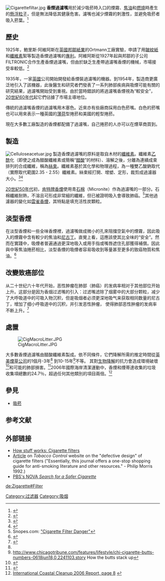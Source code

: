 {{noteTA
|T=zh-hans:香烟过滤嘴;zh-tw:香菸過濾嘴;zh-hk:香煙過濾嘴
|1=zh-hans:烟;zh-tw:菸;zh-hk:煙;
}}
[[Image:Cigarettefiltar.jpg|thumb]]
'''香煙過濾嘴'''用於減少吸菸時入口的煙霧、[[焦油|焦油]]和[[燃燒|燃燒]]時產生的[[懸浮粒子|懸浮粒子]]，但是無法降低其健康危害。濾嘴也減少煙霧的刺激性，並避免吸菸者吸入菸葉。<ref>{{cite web|url=http://tobaccocontrol.bmj.com/content/10/1/84.1.full |title=Consumers' knowledge and beliefs about the safety of cigarette filters - HASTRUP et al. 10 (1): 84 - Tobacco Control |publisher=Tobaccocontrol.bmj.com |date=1970-04-14 |accessdate=2013-01-02}}</ref>

== 歷史 ==
1925年，鮑里斯·阿維阿斯在[[英國|英國]][[邦鄒紙業|邦鄒紙業]]的Ortmann工廠實驗，申請了用[[皺紋紙|皺紋紙]]和[[纖維素|纖維素]]絮等製造香煙過濾嘴的[[專利|專利]]。阿維阿斯從1927年起與邦鄒的子公司FILTRONIC合作生產香煙過濾嘴，但由於缺乏生產帶過濾嘴香煙的機械，市場接受率較低。<ref>{{cite web|url=http://www.tobaccoasia.com/news.asp?id=534|title=The History of Filters|publisher=tobaccoasia.com|accessdate=2008-05-18|deadurl=yes|archiveurl=https://web.archive.org/web/20030824115139/http://www.tobaccoasia.com/news.asp?id=534|archivedate=2003-08-24}} </ref>

1935年，一家[[英國|英國]]公司開始開發給香煙裝過濾嘴的機器。到1954年，製造商更廣泛地引入了該機器，此後醫生和研究者們發表了一系列肺部疾病與吸煙可能有關的研究結果，過濾嘴開始受到重視。由於當時錯誤的將過濾嘴香煙視為“較安全”，[[20世紀60年代|20世紀60年代]]起它們佔據了市場主導地位。

傳統的過濾嘴香煙的過濾嘴用木塞色。近來亦有些廠商採用白色菸嘴。白色的菸嘴也可以用來表示一種英國的[[薄荷|薄荷]]型捲菸和美國的輕型捲菸。

現在大多數工廠製造的香煙都配備了過濾嘴，自己捲菸的人亦可以在煙草商買到。

== 製造 ==
[[Image:Celluloseacetuar.jpg|thumb]]
製造香煙過濾嘴的原料是取自木材的[[纖維素|纖維素]]。纖維素[[乙酰|乙酰]]化（即使之成為醋酸纖維素或簡稱“[[醋酸|醋酸]]”的材料）、溶解之後，分離為連續成束排列的合成纖維，稱為[[絲束|絲束]]。纖維素基於其化學和物理過程，為一種雙乙酸鈉取代（實際取代範圍2.35 - 2.55）纖維素。絲束經打開、增塑、定形，裁剪成過濾器大小。<ref name="bat">{{cite web |url=http://www.bat.com/group/sites/UK__3MNFEN.nsf/vwPagesWebLive/4572237B0C2D456CC1257314004EF667 |title=存档副本 |accessdate=2012-03-25 |deadurl=yes |archiveurl=https://web.archive.org/web/20120303205818/http://www.bat.com/group/sites/UK__3MNFEN.nsf/vwPagesWebLive/4572237B0C2D456CC1257314004EF667 |archivedate=2012-03-03 }}</ref><ref>{{Cite web |url=http://www.longwood.edu/cleanva/cigbuttfilters.htm |title=What are cigarettes and filters made of? - Longwood University |access-date=2011-11-17 |archive-url=https://web.archive.org/web/20090126185943/http://www.longwood.edu/cleanva/cigbuttfilters.htm |archive-date=2009-01-26 |dead-url=yes }}</ref>

[[20世紀50年代|20世紀50年代]]初，[[肯特牌香煙|肯特牌香煙]]使用青[[石棉|石棉]]（Micronite）作為過濾嘴的一部分。石棉纖維耐熱，不溶且可形成非常細的纖維，但已被證明吸入會導致肺癌。<ref>Snopes.com: [http://www.snopes.com/medical/toxins/filter.asp "Cigarette Filter Danger"]</ref>其他過濾器的變化如[[雲雀香煙|雲雀香煙]]，其特點是填充活性炭顆粒。

== 淡型香煙 ==
在淡型香煙和一些全味香煙裡，過濾嘴做成微小的孔來阻擋空氣中的煙霧，因此吸入的煙霧中含有較少的焦油和[[尼古丁|尼古丁]]。直覺上看，這應該使其比全味的“安全”。然而在實踐中，吸煙者普遍通過更深地吸入或用手指或嘴唇遮住孔部獲得補償。因此與中等焦油捲菸相比，淡型香煙的吸煙者容易吸收到等量甚至更多的致癌物質和焦油。<ref>{{cite journal |author=Rigotti NA, Tindle HA |title=The fallacy of "light" cigarettes |journal=BMJ |volume=328 |issue=7440 |pages=E278–9 |pmid=15016715 |pmc=2901853 |doi=10.1136/bmj.328.7440.E278 |url=http://www.bmj.com/cgi/content/full/328/7440/E278|date=March 2004}}</ref>

== 改變致癌部位 ==
从二十世纪六十年代开始，恶性肿瘤在肺部（肺癌）的发病率相对于其他部位开始上升。这部分是因为香烟过滤嘴的引入：过滤嘴滤除了烟雾中的大部分颗粒，减少了大呼吸道中的可吸入物沉积，但是吸烟者必须更深地吸气来获取相同数量的尼古丁，增加了细小呼吸道中的沉积，并引发恶性肿瘤，<!--<ref name="Charloux" />-->使得肺部恶性肿瘤的发病率不断上升。<ref>{{cite journal | last=Kadara | first=H | coauthors=Kabbout M, Wistuba II | title=Pulmonary adenocarcinoma: a renewed entity in 2011 | journal=Respirology | volume=17 | issue=1 | pages=50–65 | pmid=22040022 | doi=10.1111/j.1440-1843.2011.02095.x |date=January 2012}}</ref>


== 處置 ==
[[Image:CigMacroLitter.JPG|right]]

大多數香煙過濾嘴由醋酸纖維素製成。依不同條件，它們降解所需的推定時間從[[英美煙草公司|英美煙草公司]]的1個月-3年<ref name="bat" /> 到10-15年<ref name="chicagotribune">http://www.chicagotribune.com/features/lifestyle/chi-cigarette-butts-numbers-0618jun18,0,2241103.story {{Wayback|url=http://www.chicagotribune.com/features/lifestyle/chi-cigarette-butts-numbers-0618jun18,0,2241103.story |date=20080804014550 }} How the butts stack up</ref>不等。 其對[[生物降解|生物降解]]的抗力會造成環境破壞<ref>{{cite journal |author=Register KM |title=Cigarette Butts as Litter—Toxic as Well as Ugly |journal="Underwater Naturalist" Bulletin of the American Littoral Society |volume=25 |issue=2 |pages= |url=http://www.longwood.edu/cleanva/ciglitterarticle.htm|date=August 2000}}</ref>和可能的肺部損害。<ref>{{cite journal |author=Pauly JL, Mepani AB, Lesses JD, Cummings KM, Streck RJ |title=Cigarettes with defective filters marketed for 40 years: what Philip Morris never told smokers |journal=Tob Control |volume=Suppl 1 |issue= Supplement 1|pages=I51–61 |series=11 |pmid=11893815 |pmc=1766058 |doi= 10.1136/tc.11.suppl_1.i51|url=http://tc.bmjjournals.com/cgi/pmidlookup?view=long&pmid=11893815 |quote=[http://tobaccocontrol.bmj.com/cgi/content/full/11/suppl_1/i51/T1 Table 1  Chronology of events related to the marketing of cigarettes filters in the USA, and filter fibre and carbon particle "fall-out" assays of Phillip Morris, Inc]|date=March 2002}}</ref>2006年國際海岸清潔運動中，香煙和煙蒂達收集的垃圾收集項總數的24.7％，超過任何其他類別的項目兩倍。<ref>[http://www.oceanconservancy.org/site/DocServer/Final_ICC_report_2007_release.pdf?docID=2841 International Coastal Cleanup 2006 Report, page 8] {{webarchive|url=https://web.archive.org/web/20081126224658/http://www.oceanconservancy.org/site/DocServer/Final_ICC_report_2007_release.pdf?docID=2841 |date=2008-11-26 }}</ref>

== 參見 ==
*[[吸菸|吸菸]]


==参考文献==
<div class="references-small">
<references></references>
</div>

==外部链接==
* [https://web.archive.org/web/20100226030440/http://science.howstuffworks.com/question650.htm How stuff works: Cigarette filters]
* [http://tc.bmj.com/cgi/content/full/11/suppl_1/i40 Article] on ''Tobacco Control'' website on the "defective design" of cigarette filters ("Essentially, this journal offers a one-stop shopping guide for anti-smoking literature and other resources." - Philip Morris 1992.)
* [http://www.pbs.org/wgbh/nova/cigarette/anat_text.html [[Public_Broadcasting_Service|PBS]]'s [[NOVA_(TV_series)|NOVA]] ''Search for a Safer Cigarette'']
{{香煙}}
[[Category:过滤器|Category:过滤器]]
[[Category:吸烟|Category:吸烟]]

[[de:Zigarette#Filter|de:Zigarette#Filter]]